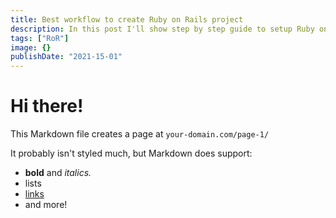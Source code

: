 ```yaml
---
title: Best workflow to create Ruby on Rails project
description: In this post I'll show step by step guide to setup Ruby on Rails Project.
tags: ["RoR"]
image: {}
publishDate: "2021-15-01"
---
```


# Hi there!

This Markdown file creates a page at `your-domain.com/page-1/`

It probably isn't styled much, but Markdown does support:

- **bold** and _italics._
- lists
- [links](https://astro.build)
- and more!
